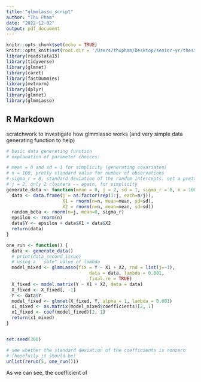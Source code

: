 ```yaml
---
title: "glmmlasso_script"
author: "Thu Pham"
date: "2022-12-02"
output: pdf_document
---
```


```r
knitr::opts_chunk$set(echo = TRUE)
knitr::opts_knit$set(root.dir = '/Users/thupham/Desktop/senior-yr/thesis/elsah-coptop')
library(readstata13)
library(tidyverse)
library(glmnet)
library(caret)
library(fastDummies)
library(mvtnorm)
library(dplyr)
library(glmnet)
library(glmmLasso)
```

## R Markdown

scratchwork to investigate how glmmlasso works (and very simple data generating function to help)


```r
# basic data generating function
# explanation of parameter choices:

# mean = 0 and sd = 1 for simplicity (generating covariates)
# n = 100, pretty standard value for number of observations
# sigma_r = 8, standard deviation of the random intercepts. set a pretty high value, to emphasize the importance of clustering in this case
# j = 2, only 2 clusters -- again, for simplicity
generate_data <- function(mean = 0, j = 2, sd = 1, sigma_r = 8, n = 100) {
  data <- data.frame(j = as.factor(rep(1:j, each=n/j)),
                     X1 = rnorm(n=n, mean=mean, sd=sd),
                     X2 = rnorm(n=n, mean=mean, sd=sd))
  random_beta <- rnorm(n=j, mean=0, sigma_r)
  epsilon <- rnorm(n)
  data$Y <- epsilon + data$X1 + data$X2
  return(data)
}
```


```r

one_run <- function() {
  data <- generate_data()
  # print(data_second_issue)
  # using a ``safe" value of lambda
  model_mixed <- glmmLasso(fix = Y ~ X1 + X2, rnd = list(j=~1),
                               data = data, lambda = 0.001,
                               final.re = TRUE)
  X_fixed <- model.matrix(Y ~ X1 + X2, data = data)
  X_fixed <- X_fixed[, -1]
  Y <- data$Y
  model_fixed <- glmnet(X_fixed, Y, alpha = 1, lambda = 0.001)
  x1_mixed <- as.matrix(model_mixed$coefficients)[2, 1]
  x1_fixed <- coef(model_fixed)[2, 1]
  return(x1_mixed)
}


set.seed(300)

# see whether the standard deviation of the coefficients is nonzero 
# (hopefully it should be)
unlist(rerun(5, one_run()))
```

As we can see, the coefficient of 
